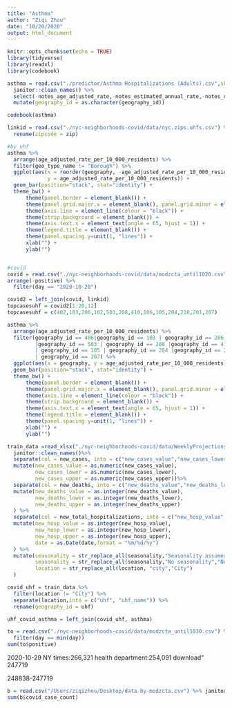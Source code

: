 ```yaml
---
title: "Asthma"
author: "Ziqi Zhou"
date: "10/20/2020"
output: html_document
---
```


```r
knitr::opts_chunk$set(echo = TRUE)
library(tidyverse)
library(readxl)
library(codebook)
```

```r
asthma = read.csv("./predictor/Asthma Hospitalizations (Adults).csv",skip = 7) %>% 
  janitor::clean_names() %>% 
  select(-notes_age_adjusted_rate,-notes_estimated_annual_rate,-notes_number,-x) %>% 
  mutate(geography_id = as.character(geography_id))

codebook(asthma)

linkid = read.csv("./nyc-neighborhoods-covid/data/nyc.zips.uhfs.csv") %>% 
  rename(zipcode = zip)
```

```r
#by uhf
asthma %>% 
  arrange(age_adjusted_rate_per_10_000_residents) %>% 
  filter(geo_type_name != "Borough") %>% 
  ggplot(aes(x = reorder(geography, -age_adjusted_rate_per_10_000_residents), 
             y = age_adjusted_rate_per_10_000_residents)) + 
  geom_bar(position="stack", stat="identity") + 
  theme_bw() +
      theme(panel.border = element_blank()) +
      theme(panel.grid.major.x = element_blank(), panel.grid.minor = element_blank()) +
      theme(axis.line = element_line(colour = "black")) +
      theme(strip.background = element_blank()) + 
      theme(axis.text.x = element_text(angle = 65, hjust = 1)) + 
      theme(legend.title = element_blank()) +
      theme(panel.spacing.y=unit(1, "lines")) + 
      xlab("") +
      ylab("") 
```

```r

```



```r
#covid
covid = read.csv("./nyc-neighborhoods-covid/data/modzcta_until1020.csv") %>% 
arrange(-positive) %>% 
  filter(day == "2020-10-20")

covid2 = left_join(covid, linkid)
topcasesuhf = covid2[1:20,12]
topcasesuhf = c(402,103,206,102,503,208,410,106,105,204,210,201,207) 
```

```r
asthma %>% 
  arrange(age_adjusted_rate_per_10_000_residents) %>% 
  filter(geography_id == 406|geography_id == 103 | geography_id == 206 | geography_id == 102
         |geography_id == 503 | geography_id == 208 |geography_id == 410 |geography_id == 106
         | geography_id == 105 | geography_id == 204 |geography_id == 210 |geography_id == 201
         | geography_id == 207) %>% 
  ggplot(aes(x = geography, y = age_adjusted_rate_per_10_000_residents)) + 
  geom_bar(position="stack", stat="identity") + 
  theme_bw() +
      theme(panel.border = element_blank()) +
      theme(panel.grid.major.x = element_blank(), panel.grid.minor = element_blank()) +
      theme(axis.line = element_line(colour = "black")) +
      theme(strip.background = element_blank()) + 
      theme(axis.text.x = element_text(angle = 65, hjust = 1)) + 
      theme(legend.title = element_blank()) +
      theme(panel.spacing.y=unit(1, "lines")) + 
      xlab("") +
      ylab("") 
```

```r
train_data =read_xlsx("./nyc-neighborhoods-covid/data/WeeklyProjections20201016.xlsx",sheet = 3) %>% 
  janitor::clean_names()%>% 
  separate(col = new_cases, into = c("new_cases_value","new_cases_lower","new_cases_upper")) %>%
  mutate(new_cases_value = as.numeric(new_cases_value),
         new_cases_lower = as.numeric(new_cases_lower),
         new_cases_upper = as.numeric(new_cases_upper))%>% 
  separate(col = new_deaths, into = c("new_deaths_value","new_deaths_lower","new_deaths_upper")) %>%
  mutate(new_deaths_value = as.integer(new_deaths_value),
         new_deaths_lower = as.integer(new_deaths_lower),
         new_deaths_upper = as.integer(new_deaths_upper)
  ) %>% 
  separate(col = new_total_hospitalizations, into = c("new_hosp_value","new_hosp_lower","new_hosp_upper")) %>%
  mutate(new_hosp_value = as.integer(new_hosp_value),
         new_hosp_lower = as.integer(new_hosp_lower),
         new_hosp_upper = as.integer(new_hosp_upper),
         date = as.Date(date,format = "%m/%d/%y")
  ) %>% 
  mutate(seasonality = str_replace_all(seasonality,"Seasonality assumed","Seasonality Assumed"),
         seasonality = str_replace_all(seasonality,"No seasonality","No Seasonality"),
         location = str_replace_all(location, "city","City")
  )

covid_uhf = train_data %>% 
  filter(location != "City") %>% 
  separate(location,into = c("uhf", "uhf_name")) %>% 
  rename(geography_id = uhf) 

uhf_covid_asthma = left_join(covid_uhf, asthma)
```
```r
to = read.csv("./nyc-neighborhoods-covid/data/modzcta_until1030.csv") %>% 
  filter(day == min(day))
sum(to$positive)
```
2020-10-29
NY times:266,321
health department:254,091
download" 247719

248838-247719

```r
b = read.csv("/Users/ziqizhou/Desktop/data-by-modzcta.csv") %>% janitor::clean_names()
sum(b$covid_case_count)
```

